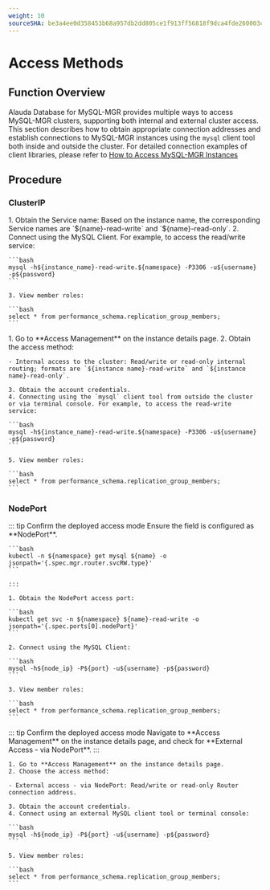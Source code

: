 ```yaml
---
weight: 10
sourceSHA: be3a4ee0d358453b68a957db2dd805ce1f913ff56818f9dca4fde260003cfaf2
---
```


# Access Methods

## Function Overview
Alauda Database for MySQL-MGR provides multiple ways to access MySQL-MGR clusters, supporting both internal and external cluster access. This section describes how to obtain appropriate connection addresses and establish connections to MySQL-MGR instances using the `mysql` client tool both inside and outside the cluster.
For detailed connection examples of client libraries, please refer to [How to Access MySQL-MGR Instances](../how_to/50-access)

## Procedure

### ClusterIP

<Tabs>
  <Tab label="CLI">
    1. Obtain the Service name: Based on the instance name, the corresponding Service names are `${name}-read-write` and `${name}-read-only`.
    2. Connect using the MySQL Client. For example, to access the read/write service:

    ```bash
    mysql -h${instance_name}-read-write.${namespace} -P3306 -u${username} -p${password}
    ```

    3. View member roles:

    ```bash
    select * from performance_schema.replication_group_members;
    ```
  </Tab>

  <Tab label="Web Console">
    1. Go to **Access Management** on the instance details page.
    2. Obtain the access method:

    - Internal access to the cluster: Read/write or read-only internal routing; formats are `${instance name}-read-write` and `${instance name}-read-only`.

    3. Obtain the account credentials.
    4. Connecting using the `mysql` client tool from outside the cluster or via terminal console. For example, to access the read-write service:

    ```bash
    mysql -h${instance_name}-read-write.${namespace} -P3306 -u${username} -p${password}
    ```

    5. View member roles:

    ```bash
    select * from performance_schema.replication_group_members;
    ```
  </Tab>
</Tabs>

### NodePort

<Tabs>
  <Tab label="CLI">
    ::: tip Confirm the deployed access mode
    Ensure the field is configured as **NodePort**.

    ```bash
    kubectl -n ${namespace} get mysql ${name} -o jsonpath='{.spec.mgr.router.svcRW.type}'
    ```

    :::

    1. Obtain the NodePort access port:

    ```bash
    kubectl get svc -n ${namespace} ${name}-read-write -o jsonpath='{.spec.ports[0].nodePort}'
    ```

    2. Connect using the MySQL Client:

    ```bash
    mysql -h${node_ip} -P${port} -u${username} -p${password}
    ```

    3. View member roles:

    ```bash
    select * from performance_schema.replication_group_members;
    ```
  </Tab>

  <Tab label="Web Console">
    ::: tip Confirm the deployed access mode
    Navigate to **Access Management** on the instance details page, and check for **External Access - via NodePort**.
    :::

    1. Go to **Access Management** on the instance details page.
    2. Choose the access method:

    - External access - via NodePort: Read/write or read-only Router connection address.

    3. Obtain the account credentials.
    4. Connect using an external MySQL client tool or terminal console:

    ```bash
    mysql -h${node_ip} -P${port} -u${username} -p${password}
    ```

    5. View member roles:

    ```bash
    select * from performance_schema.replication_group_members;
    ```
  </Tab>
</Tabs>
